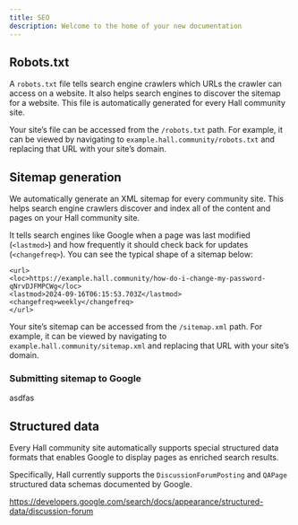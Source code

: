 ```yaml
---
title: SEO
description: Welcome to the home of your new documentation
---
```


## Robots.txt

A `robots.txt` file tells search engine crawlers which URLs the crawler can access on a website. It also helps search engines to discover the sitemap for a website. This file is automatically generated for every Hall community site.

Your site’s file can be accessed from the `/robots.txt` path. For example, it can be viewed by navigating to `example.hall.community/robots.txt` and replacing that URL with your site’s domain.

## Sitemap generation

We automatically generate an XML sitemap for every community site. This helps search engine crawlers discover and index all of the content and pages on your Hall community site.

It tells search engines like Google when a page was last modified (`<lastmod>`) and how frequently it should check back for updates (`<changefreq>`). You can see the typical shape of a sitemap below:

````
<url>
<loc>https://example.hall.community/how-do-i-change-my-password-qNrvDJFMPCWg</loc>
<lastmod>2024-09-16T06:15:53.703Z</lastmod>
<changefreq>weekly</changefreq>
</url>
````

Your site’s sitemap can be accessed from the `/sitemap.xml` path. For example, it can be viewed by navigating to `example.hall.community/sitemap.xml` and replacing that URL with your site’s domain.

### Submitting sitemap to Google

asdfas

## Structured data

Every Hall community site automatically supports special structured data formats that enables Google to display pages as enriched search results.

Specifically, Hall currently supports the `DiscussionForumPosting` and `QAPage` structured data schemas documented by Google.

https://developers.google.com/search/docs/appearance/structured-data/discussion-forum
